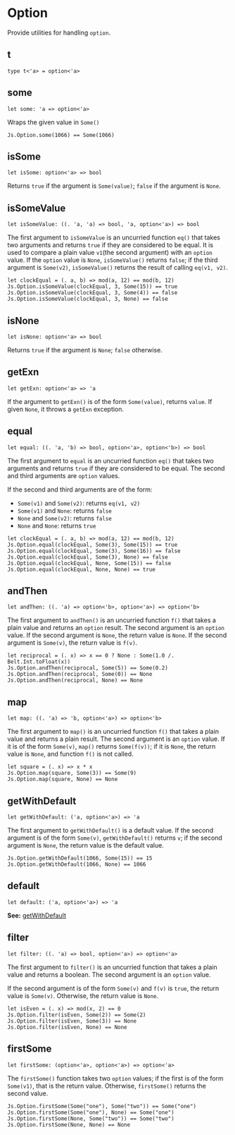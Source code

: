 # Option

<Intro>

Provide utilities for handling `option`.

</Intro>

## t

```res sig
type t<'a> = option<'a>
```

## some

```res sig
let some: 'a => option<'a>
```
Wraps the given value in `Some()`

```res example
Js.Option.some(1066) == Some(1066)
```

## isSome

```res sig
let isSome: option<'a> => bool
```

Returns `true` if the argument is `Some(value)`; `false` if the argument is `None`.

## isSomeValue

```res sig
let isSomeValue: ((. 'a, 'a) => bool, 'a, option<'a>) => bool
```

The first argument to `isSomeValue` is an uncurried function `eq()` that takes two arguments and returns `true` if they are considered to be equal. It is used to compare a plain value `v1`(the second argument) with an `option` value. If the `option` value is `None`, `isSomeValue()` returns `false`; if the third argument is `Some(v2)`, `isSomeValue()` returns the result of calling `eq(v1, v2)`.

```res example
let clockEqual = (. a, b) => mod(a, 12) == mod(b, 12)
Js.Option.isSomeValue(clockEqual, 3, Some(15)) == true
Js.Option.isSomeValue(clockEqual, 3, Some(4)) == false
Js.Option.isSomeValue(clockEqual, 3, None) == false
```

## isNone

```res sig
let isNone: option<'a> => bool
```

Returns `true` if the argument is `None`; `false` otherwise.

## getExn

```res sig
let getExn: option<'a> => 'a
```

If the argument to `getExn()` is of the form `Some(value)`, returns `value`. If given `None`, it throws a `getExn` exception.

## equal

```res sig
let equal: ((. 'a, 'b) => bool, option<'a>, option<'b>) => bool
```

The first argument to `equal` is an uncurried function `eq()` that takes two arguments and returns `true` if they are considered to be equal. The second and third arguments are `option` values.

If the second and third arguments are of the form:

* `Some(v1)` and `Some(v2)`: returns `eq(v1, v2)`
* `Some(v1)` and `None`: returns `false`
* `None` and `Some(v2)`: returns `false`
* `None` and `None`: returns `true`

```res example
let clockEqual = (. a, b) => mod(a, 12) == mod(b, 12)
Js.Option.equal(clockEqual, Some(3), Some(15)) == true
Js.Option.equal(clockEqual, Some(3), Some(16)) == false
Js.Option.equal(clockEqual, Some(3), None) == false
Js.Option.equal(clockEqual, None, Some(15)) == false
Js.Option.equal(clockEqual, None, None) == true
```

## andThen

```res sig
let andThen: ((. 'a) => option<'b>, option<'a>) => option<'b>
```

The first argument to `andThen()` is an uncurried function `f()` that takes a plain value and returns an `option` result. The second argument is an `option` value. If the second argument is `None`, the return value is `None`. If the second argument is `Some(v)`, the return value is `f(v)`.

```res example
let reciprocal = (. x) => x == 0 ? None : Some(1.0 /. Belt.Int.toFloat(x))
Js.Option.andThen(reciprocal, Some(5)) == Some(0.2)
Js.Option.andThen(reciprocal, Some(0)) == None
Js.Option.andThen(reciprocal, None) == None
```

## map

```res sig
let map: ((. 'a) => 'b, option<'a>) => option<'b>
```

The first argument to `map()` is an uncurried function `f()` that takes a plain value and returns a plain result. The second argument is an `option` value. If it is of the form `Some(v)`, `map()` returns `Some(f(v))`; if it is `None`, the return value is `None`, and function `f()` is not called.

```res example
let square = (. x) => x * x
Js.Option.map(square, Some(3)) == Some(9)
Js.Option.map(square, None) == None
```

## getWithDefault

```res sig
let getWithDefault: ('a, option<'a>) => 'a
```

The first argument to `getWithDefault()` is a default value. If the second argument is of the form `Some(v)`, `getWithDefault()` returns `v`; if the second argument is `None`, the return value is the default value.

```res example
Js.Option.getWithDefault(1066, Some(15)) == 15
Js.Option.getWithDefault(1066, None) == 1066
```

## default

```res sig
let default: ('a, option<'a>) => 'a
```

**See:** [getWithDefault](#getWithDefault)

## filter

```res sig
let filter: ((. 'a) => bool, option<'a>) => option<'a>
```

The first argument to `filter()` is an uncurried function that takes a plain value and returns a boolean. The second argument is an `option` value.

If the second argument is of the form `Some(v)` and `f(v)` is `true`,
the return value is `Some(v)`. Otherwise, the return value is `None`.

```res example
let isEven = (. x) => mod(x, 2) == 0
Js.Option.filter(isEven, Some(2)) == Some(2)
Js.Option.filter(isEven, Some(3)) == None
Js.Option.filter(isEven, None) == None
```

## firstSome

```res sig
let firstSome: (option<'a>, option<'a>) => option<'a>
```

The `firstSome()` function takes two `option` values; if the first is of the form `Some(v1)`, that is the return value. Otherwise, `firstSome()` returns the second value.

```res example
Js.Option.firstSome(Some("one"), Some("two")) == Some("one")
Js.Option.firstSome(Some("one"), None) == Some("one")
Js.Option.firstSome(None, Some("two")) == Some("two")
Js.Option.firstSome(None, None) == None
```
